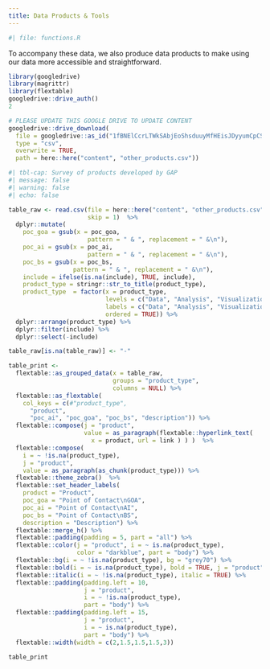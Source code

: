 ```yaml
---
title: Data Products & Tools
---
```


```r
#| file: functions.R
```

To accompany these data, we also produce data products to make using our data more accessible and straightforward.

```r
library(googledrive)
library(magrittr)
library(flextable)
googledrive::drive_auth()
2

# PLEASE UPDATE THIS GOOGLE DRIVE TO UPDATE CONTENT
googledrive::drive_download(
  file = googledrive::as_id("1fBNElCcrLTWkSAbjEoShsduuyMfHEisJDyyumCpCSAw"), #1FJe2kqkcKpgOh4YS1_QJqaPX2wvOdhGu0DkPBF-SsQs
  type = "csv",
  overwrite = TRUE,
  path = here::here("content", "other_products.csv"))
```

```r
#| tbl-cap: Survey of products developed by GAP
#| message: false
#| warning: false
#| echo: false

table_raw <- read.csv(file = here::here("content", "other_products.csv"), 
                      skip = 1)  %>% 
  dplyr::mutate(
    poc_goa = gsub(x = poc_goa, 
                      pattern = " & ", replacement = " &\n"), 
    poc_ai = gsub(x = poc_ai, 
                      pattern = " & ", replacement = " &\n"), 
    poc_bs = gsub(x = poc_bs, 
                  pattern = " & ", replacement = " &\n"), 
    include = ifelse(is.na(include), TRUE, include), 
    product_type = stringr::str_to_title(product_type), 
    product_type  = factor(x = product_type, 
                           levels = c("Data", "Analysis", "Visualization Tools", "Communication"), 
                           labels = c("Data", "Analysis", "Visualization Tools", "Communication"),
                           ordered = TRUE)) %>% 
  dplyr::arrange(product_type) %>% 
  dplyr::filter(include) %>% 
  dplyr::select(-include)

table_raw[is.na(table_raw)] <- "-"

table_print <- 
  flextable::as_grouped_data(x = table_raw, 
                             groups = "product_type", 
                             columns = NULL) %>% 
  flextable::as_flextable(
    col_keys = c(#"product_type", 
      "product",
      "poc_ai", "poc_goa", "poc_bs", "description")) %>% 
  flextable::compose(j = "product",
                     value = as_paragraph(flextable::hyperlink_text(
                       x = product, url = link ) ) )  %>% 
  flextable::compose(
    i = ~ !is.na(product_type),
    j = "product",
    value = as_paragraph(as_chunk(product_type))) %>%
  flextable::theme_zebra()  %>% 
  flextable::set_header_labels(
    product = "Product", 
    poc_goa = "Point of Contact\nGOA", 
    poc_ai = "Point of Contact\nAI", 
    poc_bs = "Point of Contact\nBS", 
    description = "Description") %>% 
  flextable::merge_h() %>% 
  flextable::padding(padding = 5, part = "all") %>%
  flextable::color(j = "product", i = ~ is.na(product_type), 
                   color = "darkblue", part = "body") %>% 
  flextable::bg(i = ~ !is.na(product_type), bg = "grey70") %>% 
  flextable::bold(i = ~ is.na(product_type), bold = TRUE, j = "product") %>%
  flextable::italic(i = ~ !is.na(product_type), italic = TRUE) %>% 
  flextable::padding(padding.left = 10, 
                     j = "product", 
                     i = ~ !is.na(product_type), 
                     part = "body") %>% 
  flextable::padding(padding.left = 15, 
                     j = "product", 
                     i = ~ is.na(product_type), 
                     part = "body") %>% 
  flextable::width(width = c(2,1.5,1.5,1.5,3))

table_print
```
